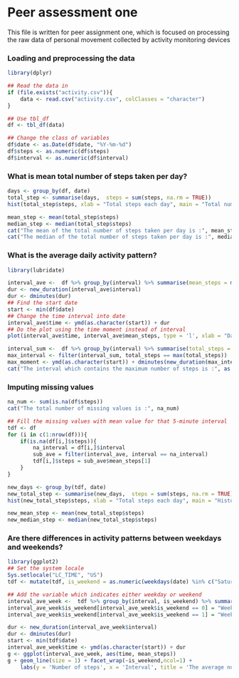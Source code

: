 Peer assessment one
=====================================================================================
This file is written for peer assignment one, which is focused on  processing the raw data of personal movement collected by activity monitoring devices

### Loading and preprocessing the data

```r
library(dplyr)

## Read the data in
if (file.exists("activity.csv")){
    data <- read.csv("activity.csv", colClasses = "character")
}

## Use tbl_df
df <- tbl_df(data)

## Change the class of variables
df$date <- as.Date(df$date, "%Y-%m-%d")
df$steps <- as.numeric(df$steps)
df$interval <- as.numeric(df$interval)
```

### What is mean total number of steps taken per day?
```r
days <- group_by(df, date)
total_step <- summarise(days,  steps = sum(steps, na.rm = TRUE))
hist(total_step$steps, xlab = "Total steps each day", main = "Total number of steps taken each day")

mean_step <- mean(total_step$steps)
median_step <- median(total_step$steps)
cat("The mean of the total number of steps taken per day is :", mean_step)
cat("The median of the total number of steps taken per day is :", median_step)
```

### What is the average daily activity pattern?
```r
library(lubridate)

interval_ave <-  df %>% group_by(interval) %>% summarise(mean_steps = mean(steps, na.rm = TRUE))
dur <- new_duration(interval_ave$interval)
dur <- dminutes(dur)
## Find the start date
start <- min(df$date)
## Change the time interval into date
interval_ave$time <- ymd(as.character(start)) + dur
## Do the plot using the time moment instead of interval
plot(interval_ave$time, interval_ave$mean_steps, type = 'l', xlab = "Date", ylab = "Means steps per day", main = "Average number of steps")

interval_sum <-  df %>% group_by(interval) %>% summarise(total_steps = sum(steps, na.rm = TRUE))
max_interval <- filter(interval_sum, total_steps == max(total_steps))
max_moment <- ymd(as.character(start)) + dminutes(new_duration(max_interval$interval))
cat("The interval which contains the maximum number of steps is :", as.character(max_moment))
```

### Imputing missing values
```r
na_num <- sum(is.na(df$steps))
cat("The total number of missing values is :", na_num)

## Fill the missing values with mean value for that 5-minute interval
tdf <- df
for (i in c(1:nrow(df))){
    if(is.na(df[i,]$steps)){
        na_interval = df[i,]$interval
        sub_ave = filter(interval_ave, interval == na_interval)
        tdf[i,]$steps = sub_ave$mean_steps[1]
    }
}

new_days <- group_by(tdf, date)
new_total_step <- summarise(new_days,  steps = sum(steps, na.rm = TRUE))
hist(new_total_step$steps, xlab = "Total steps each day", main = "Histogram of total steps per day")

new_mean_step <- mean(new_total_step$steps)
new_median_step <- median(new_total_step$steps)
```

### Are there differences in activity patterns between weekdays and weekends?
```r
library(ggplot2)
## Set the system locale
Sys.setlocale("LC_TIME", "US")
tdf <- mutate(tdf, is_weekend = as.numeric(weekdays(date) %in% c("Saturday", "Sunday")))

## Add the variable which indicates either weekday or weekend
interval_ave_week <-  tdf %>% group_by(interval, is_weekend) %>% summarise(mean_steps = mean(steps, na.rm = TRUE))
interval_ave_week$is_weekend[interval_ave_week$is_weekend == 0] = "Weekday"
interval_ave_week$is_weekend[interval_ave_week$is_weekend == 1] = "Weekend"

dur <- new_duration(interval_ave_week$interval)
dur <- dminutes(dur)
start <- min(tdf$date)
interval_ave_week$time <- ymd(as.character(start)) + dur
g <- ggplot(interval_ave_week, aes(time, mean_steps))
g + geom_line(size = 1) + facet_wrap(~is_weekend,ncol=1) + 
    labs(y = 'Number of steps', x = 'Interval', title = 'The average number of steps taken(Weekdays/Weekends)')

```